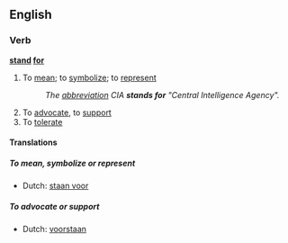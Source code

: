 ==English==

===Verb===
'''[[stand]] [[for]]'''

#{{idiom}} To [[mean]]; to [[symbolize]]; to [[represent]]
#:''The [[abbreviation]] CIA '''stands for''' "Central Intelligence Agency".''
# To [[advocate]], to [[support]]
# To [[tolerate]]

====Translations====

=====To mean, symbolize or represent=====
*Dutch: [[staan voor]]

=====To advocate or support=====
*Dutch: [[voorstaan]]